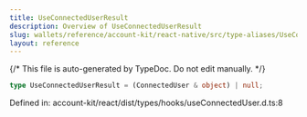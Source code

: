```yaml
---
title: UseConnectedUserResult
description: Overview of UseConnectedUserResult
slug: wallets/reference/account-kit/react-native/src/type-aliases/UseConnectedUserResult
layout: reference
---
```


{/* This file is auto-generated by TypeDoc. Do not edit manually. */}

```ts
type UseConnectedUserResult = (ConnectedUser & object) | null;
```

Defined in: account-kit/react/dist/types/hooks/useConnectedUser.d.ts:8
